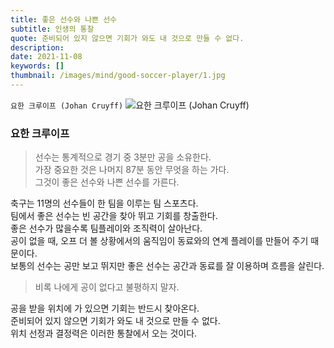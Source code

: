 ```yaml
---
title: 좋은 선수와 나쁜 선수
subtitle: 인생의 통찰
quote: 준비되어 있지 않으면 기회가 와도 내 것으로 만들 수 없다.
description: 
date: 2021-11-08
keywords: []
thumbnail: /images/mind/good-soccer-player/1.jpg
---
```


`요한 크루이프 (Johan Cruyff)`
![요한 크루이프 (Johan Cruyff)](/images/mind/good-soccer-player/1.jpg)

### 요한 크루이프

> 선수는 통계적으로 경기 중 3분만 공을 소유한다.  
> 가장 중요한 것은 나머지 87분 동안 무엇을 하는 가다.  
> 그것이 좋은 선수와 나쁜 선수를 가른다.  

축구는 11명의 선수들이 한 팀을 이루는 팀 스포츠다.  
팀에서 좋은 선수는 빈 공간을 찾아 뛰고 기회를 창출한다.  
좋은 선수가 많을수록 팀플레이와 조직력이 살아난다.  
공이 없을 때, 오프 더 볼 상황에서의 움직임이 동료와의 연계 플레이를 만들어 주기 때문이다.  
보통의 선수는 공만 보고 뛰지만 좋은 선수는 공간과 동료를 잘 이용하며 흐름을 살린다.  

> 비록 나에게 공이 없다고 불평하지 말자.

  

공을 받을 위치에 가 있으면 기회는 반드시 찾아온다.  
준비되어 있지 않으면 기회가 와도 내 것으로 만들 수 없다.  
위치 선정과 결정력은 이러한 통찰에서 오는 것이다.